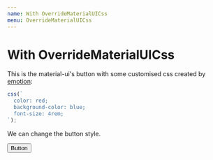 ```yaml
---
name: With OverrideMaterialUICss
menu: OverrideMaterialUICss
---
```



# With OverrideMaterialUICss

This is the material-ui's button with some customised css created by [emotion](https://emotion.sh/):

```typescript
css(`
  color: red;
  background-color: blue;
  font-size: 4rem;
`);
```

We can change the button style.

<Playground>
  <OverrideMaterialUICss>
    <Button
      variant="contained"
      className={css(`
    color: red;
    background-color: blue;
    font-size: 4rem;
  `)}
    >
      Button
    </Button>
  </OverrideMaterialUICss>
</Playground>
